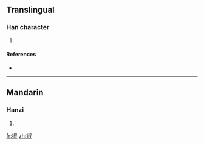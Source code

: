 ==Translingual==

===Han character===
{{Han char|rn=64|rad=手|as=08|sn=11|four=|canj=手卜火水 (QYFE)}}

# {{defn|Han|sort=手08}}

====References====
* {{Han ref|kx=0437.140|dkj=12257|dj=0787.040|hdz=31895.040|uh=6393|ud=25491}}

----

==Mandarin==

===Hanzi===
{{cmn-hanzi|pin=[[shú]] ([[shu2]]), [[yē]] ([[ye1]]), [[yě]] ([[ye3]])|wg=shu<sup>2</sup>, yeh<sup>1</sup>, yeh<sup>3</sup>}}

# {{defn|Mandarin}}

[[fr:掓]]
[[zh:掓]]